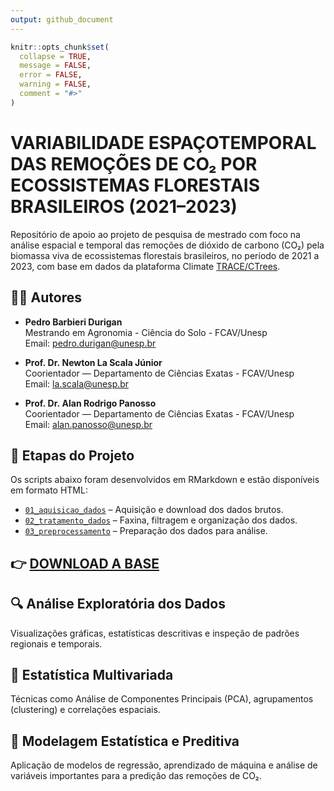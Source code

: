 ```yaml
---
output: github_document
---
```


<!-- README.md is generated from README.Rmd. Please edit that file -->

```r
knitr::opts_chunk$set(
  collapse = TRUE, 
  message = FALSE, 
  error = FALSE, 
  warning = FALSE,
  comment = "#>"
)
```

# VARIABILIDADE ESPAÇOTEMPORAL DAS REMOÇÕES DE CO₂ POR ECOSSISTEMAS FLORESTAIS BRASILEIROS (2021–2023)

Repositório de apoio ao projeto de pesquisa de mestrado com foco na análise espacial e temporal das remoções de dióxido de carbono (CO₂) pela biomassa viva de ecossistemas florestais brasileiros, no período de 2021 a 2023, com base em dados da plataforma Climate [TRACE/CTrees](https://climatetrace.org/).

## 👨‍🔬 Autores

- **Pedro Barbieri Durigan**  
  Mestrando em Agronomia - Ciência do Solo  - FCAV/Unesp  
  Email: [pedro.durigan@unesp.br](mailto:pedro.durigan@unesp.b)
  
- **Prof. Dr. Newton La Scala Júnior**  
  Coorientador — Departamento de Ciências Exatas - FCAV/Unesp  
  Email: [la.scala@unesp.br](mailto:la.scala@unesp.br)

- **Prof. Dr. Alan Rodrigo Panosso**  
  Coorientador — Departamento de Ciências Exatas - FCAV/Unesp  
  Email: [alan.panosso@unesp.br](mailto:alan.panosso@unesp.br)
  
## 📁 Etapas do Projeto

Os scripts abaixo foram desenvolvidos em RMarkdown e estão disponíveis em formato HTML:

- [`01_aquisicao_dados`](https://arpanosso.github.io//mestrado-durigan-remocoes-co2//01_aquisicao_dados.html) – Aquisição e download dos dados brutos.  
- [`02_tratamento_dados`](https://arpanosso.github.io//mestrado-durigan-remocoes-co2//02_tratamento_dados.html) – Faxina, filtragem e organização dos dados.  
- [`03_preprocessamento`](https://arpanosso.github.io//mestrado-durigan-remocoes-co2//03_preprocessamento.html) – Preparação dos dados para análise.  

## 👉 [DOWNLOAD A BASE](https://drive.google.com/file/d/1EbGu6pI62J9fTxx2roxeRx6_WL4pZsbG/view?usp=drive_link)

## 🔍 **Análise Exploratória dos Dados**  
  Visualizações gráficas, estatísticas descritivas e inspeção de padrões regionais e temporais.  


## 🧪 **Estatística Multivariada**  
  Técnicas como Análise de Componentes Principais (PCA), agrupamentos (clustering) e correlações espaciais.  


## 🤖 **Modelagem Estatística e Preditiva**  
  Aplicação de modelos de regressão, aprendizado de máquina e análise de variáveis importantes para a predição das remoções de CO₂.  
